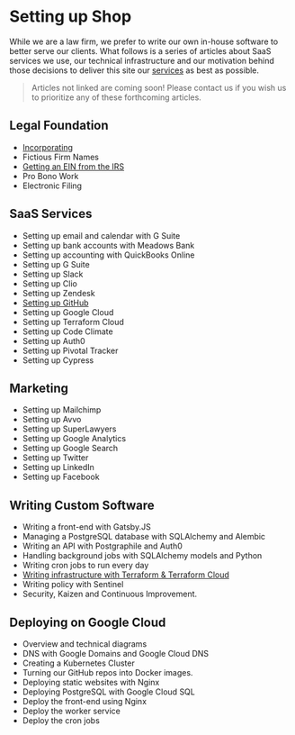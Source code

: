 <PublicLayout>

# Setting up Shop

While we are a law firm, we prefer to write our own in-house software to
better serve our clients. What follows is a series of articles about SaaS
services we use, our technical infrastructure and our motivation behind those
decisions to deliver this site our [services](/practice-areas) as best as
possible.

> Articles not linked are coming soon! Please contact us if you wish us to
> prioritize any of these forthcoming articles.

## Legal Foundation

* [Incorporating](/blog/setting-up-shop/incorporating)
* Fictious Firm Names
* [Getting an EIN from the IRS](/blog/setting-up-shop/getting-an-ein)
* Pro Bono Work
* Electronic Filing

## SaaS Services

* Setting up email and calendar with G Suite
* Setting up bank accounts with Meadows Bank
* Setting up accounting with QuickBooks Online
* Setting up G Suite
* Setting up Slack
* Setting up Clio
* Setting up Zendesk
* [Setting up GitHub](/blog/setting-up-shop/setting-up-github)
* Setting up Google Cloud
* Setting up Terraform Cloud
* Setting up Code Climate
* Setting up Auth0
* Setting up Pivotal Tracker
* Setting up Cypress

## Marketing

* Setting up Mailchimp
* Setting up Avvo
* Setting up SuperLawyers
* Setting up Google Analytics
* Setting up Google Search
* Setting up Twitter
* Setting up LinkedIn
* Setting up Facebook

## Writing Custom Software

* Writing a front-end with Gatsby.JS
* Managing a PostgreSQL database with SQLAlchemy and Alembic
* Writing an API with Postgraphile and Auth0
* Handling background jobs with SQLAlchemy models and Python
* Writing cron jobs to run every day
* [Writing infrastructure with Terraform & Terraform Cloud](/blog/setting-up-shop/setting-up-terraform-cloud)
* Writing policy with Sentinel
* Security, Kaizen and Continuous Improvement.

## Deploying on Google Cloud

* Overview and technical diagrams
* DNS with Google Domains and Google Cloud DNS
* Creating a Kubernetes Cluster
* Turning our GitHub repos into Docker images.
* Deploying static websites with Nginx
* Deploying PostgreSQL with Google Cloud SQL
* Deploy the front-end using Nginx
* Deploy the worker service
* Deploy the cron jobs

</PublicLayout>

